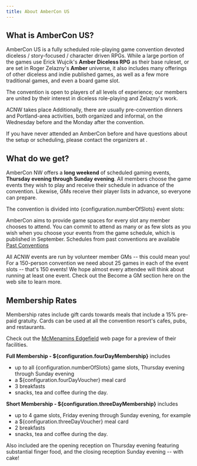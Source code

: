 ```yaml
---
title: About AmberCon US
---
```



## What is AmberCon US?

AmberCon US is a fully scheduled role-playing game convention devoted diceless / story-focused / character driven
RPGs. While a large portion of the games use Erick Wujcik's **Amber Diceless RPG** as their base ruleset, or are set in
Roger Zelazny's **Amber** universe, it also includes many offerings of other diceless and indie published games, as well
as a few more traditional games, and even a board game slot.

The convention is open to players of all levels of experience; our members are united by their interest in
diceless role-playing and Zelazny's work.

ACNW <ConventionYear/> takes place <ConventionsDatesFull pre='from' intra='through' post='.' /> Additionally, there are usually
pre-convention dinners and Portland-area activities, both organized and informal, on the Wednesday before and the
Monday after the convention.

If you have never attended an AmberCon before and have questions about the setup or scheduling, please contact
the organizers at <ContactEmail />.

## What do we get?

AmberCon NW offers a **long weekend** of scheduled gaming events,
**Thursday evening through Sunday evening**. All members choose the game events they wish to play
and receive their schedule in advance of the convention. Likewise, GMs receive their player lists in advance, so everyone
can prepare.

The convention is divided into {configuration.numberOfSlots} event slots:

<SlotDescriptionList />

AmberCon aims to provide game spaces for every slot any member chooses to attend.
You can commit to attend as many or as few slots as you wish when you choose your events from the game schedule,
which is published in September. Schedules from past conventions are available [Past Conventions](/game-history)

All ACNW events are run by volunteer member GMs -- this could mean you! For a 150-person convention we need
about 25 games in each of the event slots -- that's 150 events! We hope almost every attendee will think about
running at least one event. Check out the Become a GM section here on the web site to learn more.

## Membership Rates

Membership rates include gift cards towards meals that include a 15% pre-paid gratuity. Cards can be used at all
the convention resort's cafes, pubs, and restaurants.

Check out the [McMenamins Edgefield](https://www.mcmenamins.com/edgefield) web page for a preview of their facilities.

**Full Membership - ${configuration.fourDayMembership}** includes

- up to all {configuration.numberOfSlots} game slots, Thursday evening through Sunday evening
- a ${configuration.fourDayVoucher} meal card
- 3 breakfasts
- snacks, tea and coffee during the day.

**Short Membership - ${configuration.threeDayMembership}** includes

- up to 4 game slots, Friday evening through Sunday evening, for example
- a ${configuration.threeDayVoucher} meal card
- 2 breakfasts
- snacks, tea and coffee during the day.

Also included are the opening reception on Thursday evening featuring substantial
finger food, and the closing reception Sunday evening -- with cake!
